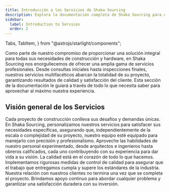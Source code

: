 ```yaml
---
title: Introducción a los Servicios de Shaka Sourcing
description: Explora la documentación completa de Shaka Sourcing para obtener una visión detallada de nuestras herramientas premium y servicios de construcción.
sidebar:
  label: Introduction to Services
  order: 2
---
```


  Tabs,
  TabItem,
} from "@astrojs/starlight/components";

Como parte de nuestro compromiso de proporcionar una solución integral para todas sus necesidades de construcción y hardware, en Shaka Sourcing nos enorgullecemos de ofrecer una amplia gama de servicios profesionales. Desde consultas iniciales hasta inspecciones finales, nuestros servicios multifacéticos abarcan la totalidad de su proyecto, garantizando resultados de calidad y satisfacción del cliente. Esta sección de la documentación le guiará a través de todo lo que necesita saber para aprovechar al máximo nuestra experiencia.

## Visión general de los Servicios

<Tabs>
  <TabItem label="Soluciones Personalizadas">
    Cada proyecto de construcción conlleva sus desafíos y demandas únicas. En Shaka Sourcing, personalizamos nuestros servicios para satisfacer sus necesidades específicas, asegurando que, independientemente de la escala o complejidad de su proyecto, nuestro equipo esté equipado para manejarlo con precisión y profesionalismo.
  </TabItem>
  <TabItem label="Equipo Experto">
    Aproveche las habilidades de nuestro personal experimentado, desde arquitectos e ingenieros hasta obreros calificados, cada uno contribuyendo con su experiencia para dar vida a su visión.
  </TabItem>
   <TabItem label="Compromiso con la Calidad">
    La calidad está en el corazón de todo lo que hacemos. Implementamos rigurosas medidas de control de calidad para asegurar que el trabajo que entregamos cumpla y supere los estándares de la industria.
  </TabItem>
   <TabItem label="Soporte Continuo">
    Nuestra relación con nuestros clientes no termina una vez que se completa el proyecto. Brindamos apoyo continuo para abordar cualquier problema y garantizar una satisfacción duradera con su inversión.
  </TabItem>
</Tabs>
